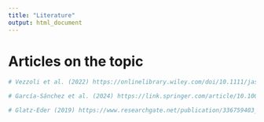 ```yaml
---
title: "Literature"
output: html_document
---
```


# Articles on the topic

```r
# Vezzoli et al. (2022) https://onlinelibrary.wiley.com/doi/10.1111/jasp.12928

# García-Sánchez et al. (2024) https://link.springer.com/article/10.1007/s11205-024-03306-x 

# Glatz-Eder (2019) https://www.researchgate.net/publication/336759403_Patterns_of_Trust_and_Subjective_Well-Being_Across_Europe_New_Insights_from_Repeated_Cross-Sectional_Analyses_Based_on_the_European_Social_Survey_2002-2016 

```

